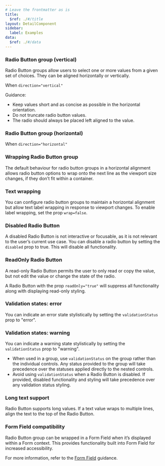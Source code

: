 ```yaml
---
# Leave the frontmatter as is
title:
  $ref: ./#/title
layout: DetailComponent
sidebar:
  label: Examples
data:
  $ref: ./#/data
---
```


<LivePreviewControls>
<LivePreview componentName="radio-button" exampleName="Default">

### Radio Button group (vertical)

Radio Button groups allow users to select one or more values from a given set of choices. They can be aligned horizontally or vertically.

When `direction="vertical"`

Guidance:

- Keep values short and as concise as possible in the horizontal orientation.
- Do not truncate radio button values.
- The radio should always be placed left aligned to the value.

</LivePreview>

<LivePreview componentName="radio-button" exampleName="Horizontal" >

### Radio Button group (horizontal)

When `direction="horizontal"`

</LivePreview>

<LivePreview componentName="radio-button" exampleName="Wrap" >

### Wrapping Radio Button group

The default behaviour for radio button groups in a horizontal alignment allows radio button options to wrap onto the next line as the viewport size changes, if they don’t fit within a container.

</LivePreview>

<LivePreview componentName="radio-button" exampleName="NoWrap" >

### Text wrapping

You can configure radio button groups to maintain a horizontal alignment but allow text label wrapping in response to viewport changes. To enable label wrapping, set the prop `wrap=false`.

</LivePreview>

<LivePreview componentName="radio-button" exampleName="Disabled" >

### Disabled Radio Button

A disabled Radio Button is not interactive or focusable, as it is not relevant to the user’s current use case. You can disable a radio button by setting the `disabled` prop to true. This will disable all functionality.

</LivePreview>

<LivePreview componentName="radio-button" exampleName="Readonly" >

### ReadOnly Radio Button

A read-only Radio Button permits the user to only read or copy the value, but not edit the value or change the state of the radio.

A Radio Button with the prop `readOnly="true"` will suppress all functionality along with displaying read-only styling.

</LivePreview>

<LivePreview componentName="radio-button" exampleName="Error">

### Validation states: error

You can indicate an error state stylistically by setting the `validationStatus` prop to "error".

</LivePreview>

<LivePreview componentName="radio-button" exampleName="Warning">

### Validation states: warning

You can indicate a warning state stylistically by setting the `validationStatus` prop to "warning".

- When used in a group, use `validationStatus` on the group rather than the individual controls. Any status provided to the group will take precedence over the statuses applied directly to the nested controls.
- Avoid using `validationStatus` when a Radio Button is disabled. If provided, disabled functionality and styling will take precedence over any validation status styling.

</LivePreview>

<LivePreview componentName="radio-button" exampleName="LongText">

### Long text support

Radio Button supports long values. If a text value wraps to multiple lines, align the text to the top of the Radio Button.

</LivePreview>

<LivePreview componentName="radio-button" exampleName="WithFormField" >

### Form Field compatibility

Radio Button group can be wrapped in a Form Field when it’s displayed within a Form context. This provides functionality built into Form Field for increased accessibility.

For more information, refer to the [Form Field](https://www.saltdesignsystem.com/salt/patterns/forms) guidance.

</LivePreview>
</LivePreviewControls>
